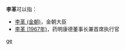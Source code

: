 '''李革'''可以指：
* [[李革_(金朝)|李革 (金朝)]]，金朝大臣
* [[李革_(1967年)|李革 (1967年)]]，药明康德董事长兼首席执行官

{{disambig}}

[[Category:二字李姓人名消歧义|ge]]